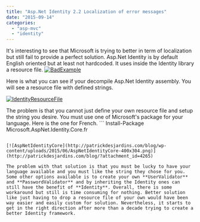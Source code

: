 ```yaml
---
title: "Asp.Net Identity 2.2 Localization of error messages"
date: "2015-09-14"
categories: 
  - "asp-mvc"
  - "identity"
---
```


It's interesting to see that Microsoft is trying to better in term of localization but still fail to provide a perfect solution. Asp.Net Identity is by default English oriented but at least not hardcoded. It uses inside the Identity library a resource file. [![BadExample](http://patrickdesjardins.com/blog/wp-content/uploads/2015/06/BadExample-400x135.png)](http://patrickdesjardins.com/blog/?attachment_id=4263)

Here is what you can see if your decompile Asp.Net Identity assembly. You will see a resource file with defined strings.

[![IdentityResourceFile](http://patrickdesjardins.com/blog/wp-content/uploads/2015/06/IdentityResourceFile.png)](http://patrickdesjardins.com/blog/?attachment_id=4261)

The problem is that you cannot just define your own resource file and setup the string you desire. You must use one of Microsoft's package for your language. Here is the one for French. ``` 
 Install-Package Microsoft.AspNet.Identity.Core.fr 
``` 

[![AspNetIdentityCore](http://patrickdesjardins.com/blog/wp-content/uploads/2015/06/AspNetIdentityCore-400x304.png)](http://patrickdesjardins.com/blog/?attachment_id=4265)

The problem with that solution is that you must be lucky to have your language available and you must like the string they chose for you. Some other options available is to create your own **UserValidator** and **PasswordValidator** and by inheriting the Identity ones can still have the benefit of **Identity**. Overall, there is some workaround but still is time consuming for nothing. Better solution like just having to drop a resource file of your own would have been way easier and easily custom for solution. Nevertheless, it starts to get in the right direction after more than a decade trying to create a better Identity framework.
